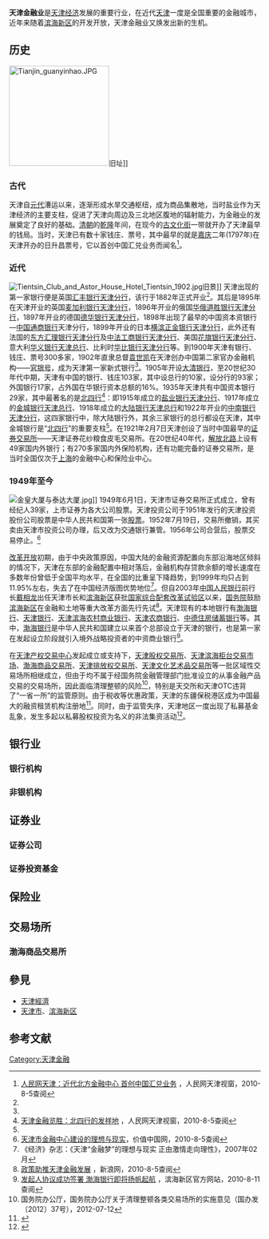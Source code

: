 '''天津金融业'''是[[天津经济|天津经济]]发展的重要行业，在近代[[天津|天津]]一度是全国重要的金融城市，近年来随着[[滨海新区|滨海新区]]的开发开放，天津金融业又焕发出新的生机。
== 历史 ==
[[File:Tianjin_guanyinhao.JPG|200px]]旧址]]
=== 古代 ===
天津自[[元代|元代]]漕运以来，逐渐形成水旱交通枢纽，成为商品集散地，当时盐业作为天津经济的主要支柱，促进了天津向周边及三北地区腹地的辐射能力，为金融业的发展奠定了良好的基础。[[清朝|清朝]]的[[乾隆|乾隆]]年间，在现今的[[古文化街|古文化街]]一带就开办了天津最早的钱局。当时，天津已有数十家钱庄、票号，其中最早的就是[[嘉庆|嘉庆]]二年(1797年)在天津开办的日升昌票号，它以首创中国汇兑业务而闻名<ref name=autogenerated9>[http://www.022net.com/2008/7-29/473664392848726.html 人民网天津：近代北方金融中心 首创中国汇兑业务] {{Wayback|url=http://www.022net.com/2008/7-29/473664392848726.html |date=20100413160520 }}，人民网天津视窗，2010-8-5查阅</ref>。

=== 近代 ===
[[File:Tientsin_Club_and_Astor_House_Hotel_Tientsin_1902.jpg|left]]旧景]]
天津出现的第一家银行便是英国[[汇丰银行|汇丰银行]][[天津汇丰银行大楼|天津分行]]，该行于1882年正式开业<ref name=autogenerated9 />。其后是1895年在天津开业的英国[[渣打银行|麦加利银行]][[天津麦加利银行大楼|天津分行]]，1896年开业的俄国[[华俄道胜银行|华俄道胜银行]][[华俄道胜银行天津分行大楼|天津分行]]，1897年开业的德国[[德华银行|德华银行]][[天津怡和洋行大楼|天津分行]]，1898年出现了最早的中国资本资银行—[[中国通商银行|中国通商银行]]天津分行，1899年开业的日本[[横滨正金银行|横滨正金银行]][[天津横滨正金银行大楼|天津分行]]，此外还有法国的[[东方汇理银行|东方汇理银行]][[天津东方汇理银行大楼|天津分行]]及[[中法工商银行|中法工商银行]][[天津中法工商银行大楼|天津分行]]、美国[[花旗银行|花旗银行]][[天津花旗银行大楼|天津分行]]、意大利[[华义银行|华义银行]][[天津华义银行大楼|天津总行]]、比利时[[华比银行|华比银行]][[天津华比银行大楼|天津分行]]等。到1900年天津有银行、钱庄、票号300多家，1902年直隶总督[[袁世凯|袁世凯]]在天津创办中国第二家官办金融机构——[[官银号|官银号]]，成为天津第一家新式银行<ref name=autogenerated9 />。1905年开设[[大清银行|大清银行]]，至20世纪30年代中期，天津有中国的银行、钱庄103家，其中设总行的10家，设分行的93家；外国银行17家，占外国在华银行资本总额的16%。1935年天津共有中国资本银行29家，其中最著名的是[[北四行|北四行]]<ref name=autogenerated13>[http://www.022net.com/2008/7-29/472932392878733.html 天津金融览胜：北四行的发祥地] {{Wayback|url=http://www.022net.com/2008/7-29/472932392878733.html |date=20100416071013 }}，人民网天津视窗，2010-8-5查阅</ref>：即1915年成立的[[盐业银行|盐业银行]][[天津盐业银行旧址|天津分行]]、1917年成立的[[金城银行|金城银行]][[天津金城银行大楼|天津总行]]、1918年成立的[[大陆银行|大陆银行]][[天津大陆银行大楼|天津总行]]和1922年开业的[[中南银行|中南银行]][[天津中南银行大楼|天津分行]]，这四家银行中，除大陆银行外，其余三家银行的总行都设在天津，其中金城银行是“[[北四行|北四行]]”的重要支柱<ref name=autogenerated13 />。在1921年2月7日天津创设了当时中国最早的[[证券交易所|证券交易所]]——天津证券花纱粮食皮毛交易所。在20世纪40年代，[[解放北路|解放北路]]上设有49家国内外银行；有270多家国内外保险机构，还有功能完备的证券交易所，是当时全国仅次于[[上海|上海]]的金融中心和保险业中心。

=== 1949年至今 ===
[[File:金皇大厦与泰达大厦.jpg|thumb]]]]
1949年6月1日，天津市证券交易所正式成立，曾有经纪人39家，上市证券为各大公司股票。天津投资公司于1951年发行的天津投资股份公司股票是中华人民共和国第一张[[股票|股票]]。1952年7月19日，交易所撤销，其买卖由天津市投资公司办理，后又改为交通银行兼管。1956年公司合营后，股票交易停止。<ref>[http://www.chinavalue.net/Article/Archive/2007/1/5/53348_3.html 天津市金融中心建设的理想与现实]，价值中国网，2010-8-5查阅</ref>

[[改革开放|改革开放]]初期，由于中央政策原因，中国大陆的金融资源配置向东部沿海地区倾斜的情况下，天津在东部的金融配置中相对落后，金融机构存贷款余额的增长速度在多数年份曾低于全国平均水平，在全国的比重呈下降趋势，到1999年均只占到11.95%左右，失去了在中国经济版图优势地位<ref>《经济》杂志：《天津“金融梦”的理想与现实 正由激情走向理性》，2007年02月</ref>。但自2003年[[中国人民银行|中国人民银行]]前行长[[戴相龙|戴相龙]]出任天津市长和[[滨海新区|滨海新区]]获批[[国家综合配套改革试验区|国家综合配套改革试验区]]以来，[[中华人民共和国国务院|国务院]]鼓励[[滨海新区|滨海新区]]在金融和土地等重大改革方面先行先试<ref>[http://finance.sina.com.cn/g/20080709/12515072620.shtml 政策助推天津金融发展] {{Wayback|url=http://finance.sina.com.cn/g/20080709/12515072620.shtml |date=20170802082020 }}，新浪网，2010-8-5查阅</ref>。天津现有的本地银行有[[渤海银行|渤海银行]]、[[天津银行|天津银行]]、[[天津滨海农村商业银行|天津滨海农村商业银行]]、[[天津农商银行|天津农商银行]]、[[中德住房储蓄银行|中德住房储蓄银行]]等。其中，[[渤海银行|渤海银行]]是中华人民共和国建立以来首个总部设立于天津的银行，也是第一家在发起设立阶段就引入境外战略投资者的中资商业银行<ref>[http://www.bh.gov.cn/zjbh/system/2008/07/29/010017537.shtml 发起人协议成功签署 渤海银行即将扬帆起航] {{Wayback|url=http://www.bh.gov.cn/zjbh/system/2008/07/29/010017537.shtml |date=20141216124905 }}，滨海新区官方网站，2010-8-11查阅</ref>。

在[[天津产权交易中心|天津产权交易中心]]发起成立或支持下，[[天津股权交易所|天津股权交易所]]、[[天津滨海柜台交易市场|天津滨海柜台交易市场]]、[[渤海商品交易所|渤海商品交易所]]、[[天津排放权交易所|天津排放权交易所]]、[[天津文化艺术品交易所|天津文化艺术品交易所]]等一批区域性交易场所相继成立，但由于均不属于经国务院金融管理部门批准设立的从事金融产品交易的交易场所，因此面临清理整顿的风险<ref>国务院办公厅，国务院办公厅关于清理整顿各类交易场所的实施意见（国办发〔2012〕37号），2012-07-12</ref>，特别是天交所和天津OTC违背了“一省一所”的监管原则。由于税收等优惠政策，天津的东疆保税港区成为中国最大的融资租赁机构注册地<ref>{{cite web | url=http://news.xinhuanet.com/yzyd/local/20141117/c_1113283518.htm | title=天津已成为目前国内最大的融资租赁聚集区 | publisher=新华网 | accessdate=2014-12-13 | archive-date=2015-09-28 | archive-url=https://web.archive.org/web/20150928164446/http://news.xinhuanet.com/yzyd/local/20141117/c_1113283518.htm | dead-url=no }}</ref>。同时，由于监管失序，天津地区一度出现了私募基金乱象，发生多起以私募股权投资为名义的非法集资活动<ref>{{cite news|author=梁永建|title=“PE天堂”一地鸡毛 天津私募基金乱象|newspaper=南方都市报|date=2013-06-24}}</ref>。

== 银行业 ==
=== 银行机构 ===

=== 非银机构 ===

== 证券业 ==
=== 证券公司 ===
=== 证券投资基金 ===

== 保险业 ==
== 交易场所 ==
===渤海商品交易所===
{{main|渤海商品交易所}}

== 參見 ==
* [[天津經濟|天津經濟]]
* [[天津市|天津市]]、[[滨海新区|滨海新区]]

==参考文献==
{{reflist}}
{{天津金融机构}}
[[Category:天津金融|Category:天津金融]]